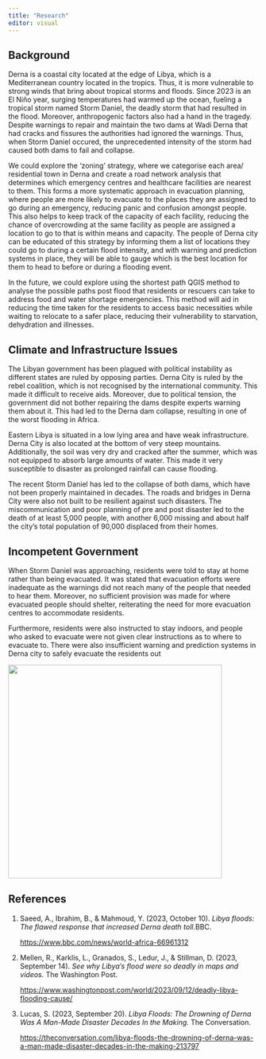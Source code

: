 ```yaml
---
title: "Research"
editor: visual
---
```


## Background

Derna is a coastal city located at the edge of Libya, which is a Mediterranean country located in the tropics. Thus, it is more vulnerable to strong winds that bring about tropical storms and floods. Since 2023 is an El Niño year, surging temperatures had warmed up the ocean, fueling a tropical storm named Storm Daniel, the deadly storm that had resulted in the flood. Moreover, anthropogenic factors also had a hand in the tragedy. Despite warnings to repair and maintain the two dams at Wadi Derna that had cracks and fissures the authorities had ignored the warnings. Thus, when Storm Daniel occured, the unprecedented intensity of the storm had caused both dams to fail and collapse.

We could explore the 'zoning' strategy, where we categorise each area/ residential town in Derna and create a road network analysis that determines which emergency centres and healthcare facilities are nearest to them. This forms a more systematic approach in evacuation planning, where people are more likely to evacuate to the places they are assigned to go during an emergency, reducing panic and confusion amongst people. This also helps to keep track of the capacity of each facility, reducing the chance of overcrowding at the same facility as people are assigned a location to go to that is within means and capacity. The people of Derna city can be educated of this strategy by informing them a list of locations they could go to during a certain flood intensity, and with warning and prediction systems in place, they will be able to gauge which is the best location for them to head to before or during a flooding event.

In the future, we could explore using the shortest path QGIS method to analyse the possible paths post flood that residents or rescuers can take to address food and water shortage emergencies. This method will aid in reducing the time taken for the residents to access basic necessities while waiting to relocate to a safer place, reducing their vulnerability to starvation, dehydration and illnesses.

## Climate and Infrastructure Issues

The Libyan government has been plagued with political instability as different states are ruled by opposing parties. Derna City is ruled by the rebel coalition, which is not recognised by the international community. This made it difficult to receive aids. Moreover, due to political tension, the government did not bother repairing the dams despite experts warning them about it. This had led to the Derna dam collapse, resulting in one of the worst flooding in Africa.

Eastern Libya is situated in a low lying area and have weak infrastructure. Derna City is also located at the bottom of very steep mountains. Additionally, the soil was very dry and cracked after the summer, which was not equipped to absorb large amounts of water. This made it very susceptible to disaster as prolonged rainfall can cause flooding.

The recent Storm Daniel has led to the collapse of both dams, which have not been properly maintained in decades. The roads and bridges in Derna City were also not built to be resilient against such disasters. The miscommunication and poor planning of pre and post disaster led to the death of at least 5,000 people, with another 6,000 missing and about half the city's total population of 90,000 displaced from their homes.

## Incompetent Government

When Storm Daniel was approaching, residents were told to stay at home rather than being evacuated. It was stated that evacuation efforts were inadequate as the warnings did not reach many of the people that needed to hear them. Moreover, no sufficient provision was made for where evacuated people should shelter, reiterating the need for more evacuation centres to accommodate residents.

Furthermore, residents were also instructed to stay indoors, and people who asked to evacuate were not given clear instructions as to where to evacuate to. There were also insufficient warning and prediction systems in Derna city to safely evacuate the residents out

![](images/BBC_Map.png){width="430"}

## References

1.  Saeed, A., Ibrahim, B., & Mahmoud, Y. (2023, October 10). *Libya floods: The flawed response that increased Derna death toll.*BBC.

    <https://www.bbc.com/news/world-africa-66961312>

2.  Mellen, R., Karklis, L., Granados, S., Ledur, J., & Stillman, D. (2023, September 14). *See why Libya's flood were so deadly in maps and videos.* The Washington Post.

    <https://www.washingtonpost.com/world/2023/09/12/deadly-libya-flooding-cause/>

3.  Lucas, S. (2023, September 20). *Libya Floods: The Drowning of Derna Was A Man-Made Disaster Decades In the Making.* The Conversation.

    <https://theconversation.com/libya-floods-the-drowning-of-derna-was-a-man-made-disaster-decades-in-the-making-213797>
